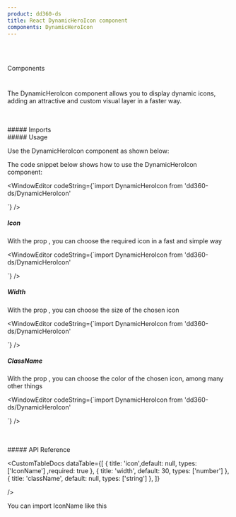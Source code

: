 ```yaml
---
product: dd360-ds
title: React DynamicHeroIcon component
components: DynamicHeroIcon
---
```


<br id='top' />
<br />

<Label>Components</Label>

# <HeaderDocCustom title="DynamicHeroIcon" url="https://main--62ffec7466615c40c8dbe435.chromatic.com/?path=/story/components-dynamicheroicon--dynamic-hero-icon" />

The DynamicHeroIcon component allows you to display dynamic icons, adding an attractive and custom visual layer in a faster way.

<br />
<br />
##### <span name="floating-nav">Imports</span>

<WindowEditor codeString="import DynamicHeroIcon from 'dd360-ds/DynamicHeroIcon'" />

<br />
##### <span name="floating-nav">Usage</span>

Use the DynamicHeroIcon component as shown below:

<Playground className="gap-y-2">
       <DynamicHeroIcon icon="HomeIcon" width={30} className="text-blue-700" />
</Playground>

The code snippet below shows how to use the DynamicHeroIcon component:

<WindowEditor
    codeString={`import DynamicHeroIcon from 'dd360-ds/DynamicHeroIcon'
  
<DynamicHeroIcon icon="HomeIcon" width={30} className="text-blue-700" />`}
/>

##### <span name="floating-nav">Icon</span>

With the prop <Tag text='Icon' />, you can choose the required icon in a fast and simple way

<Playground className="gap-y-2">
       <DynamicHeroIcon icon="BellIcon" width={30} className="text-blue-700" />
</Playground>


<WindowEditor
    codeString={`import DynamicHeroIcon from 'dd360-ds/DynamicHeroIcon'
  
<DynamicHeroIcon icon="BellIcon" width={30} className="text-blue-700" />`}
/>

##### <span name="floating-nav">Width</span>

With the prop <Tag text='width' />, you can choose the size of the chosen icon

<Playground className="gap-y-2">
       <DynamicHeroIcon icon="BellIcon" width={50} className="text-blue-700" />
</Playground>


<WindowEditor
    codeString={`import DynamicHeroIcon from 'dd360-ds/DynamicHeroIcon'
  
<DynamicHeroIcon icon="BellIcon" width={50} className="text-blue-700" />`}
/>

##### <span name="floating-nav">ClassName</span>

With the prop <Tag text='className' />, you can choose the color of the chosen icon, among many other things

<Playground className="gap-y-2">
       <DynamicHeroIcon icon="CheckCircleIcon" width={30} className="text-green-400" />
</Playground>


<WindowEditor
    codeString={`import DynamicHeroIcon from 'dd360-ds/DynamicHeroIcon'
  
<DynamicHeroIcon icon="CheckCircleIcon" width={30} className="text-green-400" />`}
/>



<br />
<br />
##### <span name="floating-nav">API Reference</span>


<CustomTableDocs
    dataTable={[
        { title: 'icon',default: null, types: ['IconName'] ,required: true },
        { title: 'width', default: 30, types: ['number'] },
        { title: 'className', default: null, types: ['string'] },
    ]}

/>

You can import IconName like this <Tag text='import {IconName} from "dd360-ds/DynamicHeroIcon"' />


<AlertReactKnowledge />

<BackAndForwardController />
